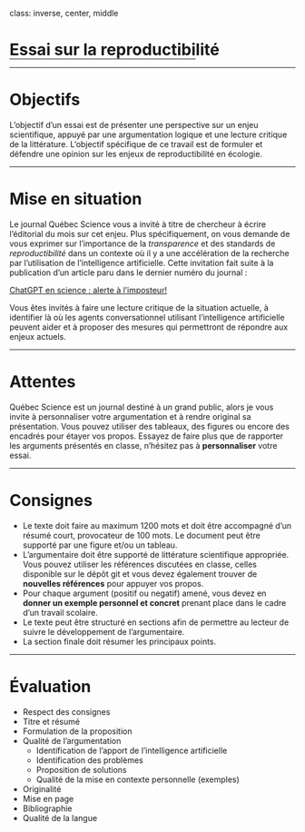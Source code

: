 class: inverse, center, middle

# Essai sur la reproductibilité

<hr width="65%" size="0.3" color="orange" style="margin-top:-20px;"></hr>

---

# Objectifs

L'objectif d'un essai est de présenter une perspective sur un enjeu scientifique, appuyé par une argumentation logique et une lecture critique de la littérature. L'objectif spécifique de ce travail est de formuler et défendre une opinion sur les enjeux de reproductibilité en écologie.

---

# Mise en situation

Le journal Québec Science vous a invité à titre de chercheur à écrire l'éditorial du mois sur cet enjeu. Plus spécifiquement, on vous demande de vous exprimer sur l'importance de la *transparence* et des standards de *reproductibilité* dans un contexte où il y a une accélération de la recherche par l'utilisation de l'intelligence artificielle. Cette invitation fait suite à la publication d'un article paru dans le dernier numéro du journal :

[ChatGPT en science : alerte à l’imposteur!](https://www.quebecscience.qc.ca/edito/chatgpt-science-alerte-imposteur/)

Vous êtes invités à faire une lecture critique de la situation actuelle, à identifier là où les agents conversationnel utilisant l'intelligence artificielle peuvent aider et à proposer des mesures qui permettront de répondre aux enjeux actuels.

---

# Attentes

Québec Science est un journal destiné à un grand public, alors je vous invite à personnaliser votre argumentation et à rendre original sa présentation. Vous pouvez utiliser des tableaux, des figures ou encore des encadrés pour étayer vos propos. Essayez de faire plus que de rapporter les arguments présentés en classe, n'hésitez pas à **personnaliser** votre essai.

---

# Consignes

- Le texte doit faire au maximum 1200 mots et doit être accompagné d'un résumé court, provocateur de 100 mots. Le document peut être supporté par une figure et/ou un tableau.
- L'argumentaire doit être supporté de littérature scientifique appropriée. Vous pouvez utiliser les références discutées en classe, celles disponible sur le dépôt git et vous devez également trouver de **nouvelles références** pour appuyer vos propos.
- Pour chaque argument (positif ou negatif) amené, vous devez en **donner un exemple personnel et concret** prenant place dans le cadre d'un travail scolaire.
- Le texte peut être structuré en sections afin de permettre au lecteur de suivre le développement de l'argumentaire.
- La section finale doit résumer les principaux points.

---

# Évaluation

- Respect des consignes
- Titre et résumé
- Formulation de la proposition 
- Qualité de l'argumentation
    + Identification de l'apport de l'intelligence artificielle
    + Identification des problèmes
    + Proposition de solutions
    + Qualité de la mise en contexte personnelle (exemples)
- Originalité
- Mise en page
- Bibliographie
- Qualité de la langue
